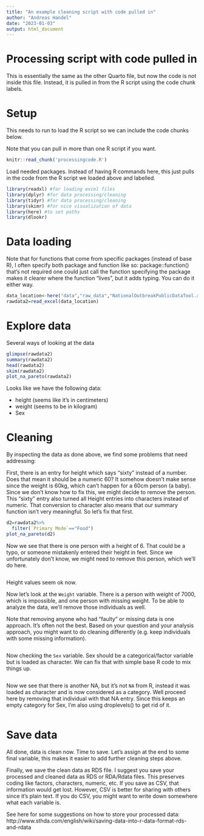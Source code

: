 ```yaml
---
title: "An example cleaning script with code pulled in"
author: "Andreas Handel"
date: "2023-01-03"
output: html_document
---
```



# Processing script with code pulled in

This is essentially the same as the other Quarto file, but now the code is not inside this file. Instead, it is pulled in from the R script using the code chunk labels.




# Setup

This needs to run to load the R script so we can include the code chunks below.

Note that you can pull in more than one R script if you want.

```r
knitr::read_chunk('processingcode.R')
```




Load needed packages. Instead of having R commands here, this just pulls in the code from the R script we loaded above and labelled.


```r
library(readxl) #for loading excel files
library(dplyr) #for data processing/cleaning
library(tidyr) #for data processing/cleaning
library(skimr) #for nice visualization of data 
library(here) #to set paths
library(dlookr)
```


# Data loading

Note that for functions that come from specific packages (instead of base R), I often specify both package and function like so:
package::function() that's not required one could just call the function specifying the package makes it clearer where the function "lives",
but it adds typing. You can do it either way.

```r
data_location<-here("data","raw_data","NationalOutbreakPublicDataTool.xlsx")
rawdata2=read_excel(data_location)

```


# Explore data

Several ways of looking at the data

```r
glimpse(rawdata2)
summary(rawdata2)
head(rawdata2)
skim(rawdata2)
plot_na_pareto(rawdata2)
```

Looks like we have the following data:

* height (seems like it's in centimeters) 
* weight (seems to be in kilogram)
* Sex


# Cleaning

By inspecting the data as done above, we find some problems that need addressing:

First, there is an entry for height which says "sixty" instead of a number. 
Does that mean it should be a numeric 60? It somehow doesn't make sense since the weight is 60kg, which can't happen for a 60cm person (a baby).
Since we don't know how to fix this, we might decide to remove the person. This "sixty" entry also turned all Height entries into characters instead of numeric. That conversion to character also means that our summary function isn't very meaningful. So let's fix that first.

```r
d2=rawdata2%>%
  filter(`Primary Mode`=="Food")
plot_na_pareto(d2)
```

Now we see that there is one person with a height of 6. That could be a typo, or someone mistakenly entered their height in feet. Since we unfortunately don't know, we might need to remove this person, which we'll do here.

```r
```

Height values seem ok now.

Now let's look at the `Weight` variable. There is a person with weight of 7000, which is impossible, and one person with missing weight.
To be able to analyze the data, we'll remove those individuals as well.

Note that removing anyone who had "faulty" or missing data is one approach. It's often not the best. Based on your question and your analysis approach, you might want to do cleaning differently (e.g. keep individuals with some missing information).


```r
```

Now checking the `Sex` variable. Sex should be a categorical/factor variable but is loaded as character. We can fix that with simple base R code to mix things up.

```r
```


Now we see that there is another NA, but it's not `NA` from R, instead it was loaded as character and is now considered as a category.
Well proceed here by removing that individual with that NA entry. Since this keeps an empty category for Sex, I'm also using droplevels() to get rid of it.

```r
```


# Save data 

All done, data is clean now. Time to save.
Let's assign at the end to some final variable, this makes it easier to add further cleaning steps above.

Finally, we save the clean data as RDS file. I suggest you save your processed and cleaned data as RDS or RDA/Rdata files. 
This preserves coding like factors, characters, numeric, etc.  If you save as CSV, that information would get lost.
However, CSV is better for sharing with others since it's plain text. If you do CSV, you might want to write down somewhere what each variable is.

See here for some suggestions on how to store your processed data:
http://www.sthda.com/english/wiki/saving-data-into-r-data-format-rds-and-rdata

```r
```



